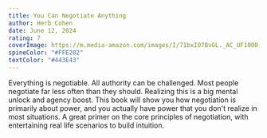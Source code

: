 ```yaml
---
title: You Can Negotiate Anything
author: Herb Cohen
date: June 12, 2024
rating: 7
coverImage: https://m.media-amazon.com/images/I/71bxIO7BvGL._AC_UF1000,1000_QL80_.jpg
spineColor: "#FFE202"
textColor: "#443E43"
---
```


Everything is negotiable. All authority can be challenged. Most people negotiate far less often than they should. Realizing this is a big mental unlock and agency boost. This book will show you how negotiation is primarily about power, and you actually have power that you don't realize in most situations. A great primer on the core principles of negotiation, with entertaining real life scenarios to build intuition.
